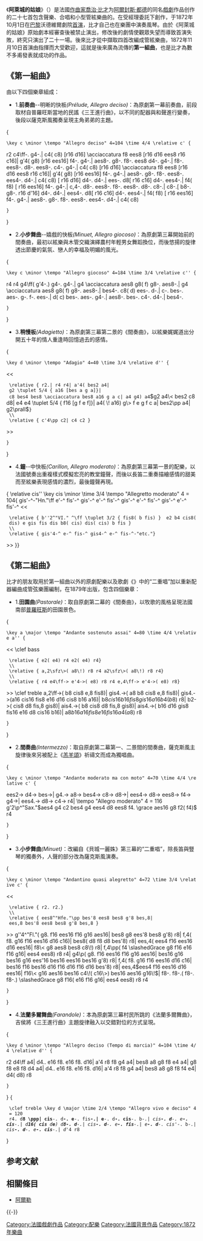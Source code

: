 {{Unreferenced|time=2022-03-05T16:40:35+00:00}}
{{noteTA
|T=zh-tw:阿萊城姑娘; zh-cn:阿莱城的姑娘; 
|1=zh-tw:阿萊城姑娘; zh-cn:阿莱城的姑娘; 
|2=zh-tw:薩克斯風; zh-hans:萨克斯管; zh-hk:色士風;
}}
《'''阿萊城的姑娘'''》（{{lang-fr|''L'Arlésienne''}}）是法國[[作曲家|作曲家]][[乔治·比才|喬治·比才]]为[[阿爾封斯·都德|阿爾封斯·都德]]的同名[[戲劇|戲劇]]作品创作的二十七首包含聲樂、合唱和小型管絃樂曲的{{Le|附带音乐|Incidental music}}。在受{{le|沃德維爾劇院|Théâtre du Vaudeville}}經理{{le|雷翁·卡瓦洛|Léon Carvalho}}委託下創作，于1872年10月1日在[[巴黎|巴黎]]沃德維爾劇院[[首演|首演]]，比才自己也在樂團中演奏風琴。由於《阿萊城的姑娘》原始劇本經審查後被禁止演出，修改後的劇情使觀眾失望而導致首演失敗，終究只演出了二十一場。後來比才從中擷取四首改編成管絃樂曲，1872年11月10日首演由{{le|居樂·巴德路|Jules Pasdeloup}}指揮而大受歡迎，這就是後來廣為流傳的'''第一組曲'''，也是比才為數不多甫發表就成功的作品。

== 《第一組曲》 ==
由以下四個樂章組成：
* 1.'''前奏曲'''--明晰的快板''(Prélude, Allegro deciso)''：為原劇第一幕前奏曲，前段取材自普羅旺斯當地的民謠《三王進行曲》，以不同的配器與和聲進行變奏，後段以薩克斯風獨奏呈現主角弟弟的主題。
<score vorbis="1" midi="1">{
 \key c \minor \tempo "Allegro deciso" 4=104 \time 4/4 \relative c' {
r2 c4\ff-. g4-.| c4( c8) [r16 d16] \acciaccatura f8 ees8 [r16 d16 ees8 r16 c16]| g'4( g8) [r16 ees16] f4-. g4-.| aes8-. g8-. f8-. ees8 d4-. g4-.| f8-. ees8-. d8-. ees8-. c4-. g4-.| c4( c8) [r16 d16] \acciaccatura f8 ees8 [r16 d16 ees8 r16 c16]| g'4( g8) [r16 ees16] f4-. g4-.| aes8-. g8-. f8-. ees8-. ees4-. d4-.| c4( c8) [ r16 d16] d4-. d4-.| ees-. d8[ r16 c16] d4-. ees4-.| f4( f8) [ r16 ees16] f4-. g4-.| c,4-. d8-. ees8-. f8-. ees8-. d8-. c8-.| c8-.[ b8-. g8-. r16 d'16] d4-. d4-.| ees4-. d8[ r16 c16] d4-. ees4-.| f4( f8) [ r16 ees16] f4-. g4-.| aes8-. g8-. f8-. ees8-. ees4-. d4-.| c4( c8)
 }
}</score>
* 2.'''小步舞曲'''--嬉戲的快板''(Minuet, Allegro giocoso)''：為原劇第三幕開始前的間奏曲，最初以絃樂與木管交織演繹農村年輕男女舞蹈換位，而後悠揚的旋律透出節慶的氣氛、戀人的幸福及明媚的風光。
<score vorbis="1" midi="1">{
 \key c \minor \tempo "Allegro giocoso" 4=184 \time 3/4 \relative c'' {
r4 r4 g4\ff( g'4-.) g4-. g4-.| g4 \acciaccatura aes8 g8( f) g8-. aes8-.| g4 \acciaccatura aes8 g8( f) g8-. aes8-.|
bes4-. c8( d) ees-. d-.| c-. bes-. aes-. g-. f-. ees-.| d( c) bes-. aes-. g4-.|
aes8-. bes-. c4-. d4-.| bes4-.
 }
}</score>
* 3.'''稍慢板'''''(Adagietto)''：為原劇第三幕第二景的《間奏曲》，以絃樂娓娓道出分開五十年的情人重逢時回憶過去的感情。
<score vorbis="1" midi="1">{
 \key d \minor \tempo "Adagio" 4=40 \time 3/4 \relative d'' {
<<
  \relative { r2.| r4 r4| a'4( bes2 a4| g2 \tuplet 5/4 { a16 [bes a g a]}| c8 bes4 bes8 \acciaccatura bes8 a16 g a c| a4 g4) a4\( g2 a4\< bes2 c8 d8| e4 e4 \tuplet 5/4 { f16 [g f e f]}| a4( \! a16) g\> f e g f c a| bes2\pp a4| g2\prall\)}
  \\
  \relative { c'4\pp c2| c4 c2 }
>>
 }
}</score>
* 4.'''鐘'''--中快板''(Carillon, Allegro moderato)''：為原劇第三幕第一景的配樂，以法國號奏出重複樣式模擬宏亮的教堂鐘聲，而後以長笛二重奏描繪感情的甜美而至絃樂表現感情的濃烈，最後鐘聲再現。
<score vorbis="1" midi="1">{
\relative cis'' \key cis \minor \time 3/4 \tempo "Allegretto moderato" 4 = 104{
gis'-^-"Hn."\ff e'-^ fis'-^ gis'-^ e'-^ fis'-^ gis'-^ e'-^ fis'-^ gis'-^ e'-^ fis'-^
<<
  \relative { b''2^"VI." ^\ff \tuplet 3/2 { fis8( b fis) }  e2 b4 cis8( dis) e gis fis dis b8( cis) dis( cis) b fis }
  \\
  \relative { gis'4-^ e-^ fis-^ gis4-^ e-^ fis-^-"etc."}
>>
}}
</score>

== 《第二組曲》 ==
比才的朋友{{le|埃赫涅斯特·吉侯|Ernest Guiraud}}取用於第一組曲以外的原劇配樂以及歌劇《{{le|貝城一麗姝|La jolie fille de Perth}}》中的“二重唱”加以重新配器編曲成管弦樂團編制，在1879年出版，包含四個樂章：
* 1.'''田園曲'''''(Pastorale)''：取自原劇第二幕的《間奏曲》，以牧歌的風格呈現法國南部[[普羅旺斯|普羅旺斯]]的田園景色。
<score vorbis="1" midi="1">{
 \key a \major \tempo "Andante sostenuto assai" 4=80 \time 4/4 \relative a'' {
<<
\clef bass
  \relative { e2( e4) r4 e2( e4) r4}
  \\
  \relative { a,2\sfz\>( a8\!) r8 r4 a2\sfz\>( a8\!) r8 r4}
  \\
  \relative { r4 e4\ff-> e'4->( e8) r8 r4 e,4\ff-> e'4->( e8) r8}
>>
\clef treble a,2\ff->( b8 cis8 e,8 fis8)| gis4.->( a8 b8 cis8 e,8 fis8)| gis4.->(a16 cis16 fis8 e16 d16 cis8 b16 a16)| b8\( cis16 b16 fis8 gis16 a16 b4( b8)\) r8|
b2->( cis8 d8 fis,8 gis8)| ais4.->( b8 cis8 d8 fis,8 gis8)| ais4.->( b16 d16 gis8 fis16 e16 d8 cis16 b16)| a8\( b16 a16 fis8 e16 fis16 a4( a8)\) r8
 }
}</score>
* 2.'''間奏曲'''''(Intermezzo)''：取自原劇第二幕第一、二景間的間奏曲，薩克斯風主旋律後來另被配上《[[羔羊頌|羔羊頌]]》祈禱文而成為獨唱曲。
<score vorbis="1" midi="1">{
 \key c \minor \tempo "Andante moderato ma con moto" 4=70 \time 4/4 \relative c' {
ees2-> d4-> bes->| g4.-> a8-> bes4-> c8-> d8->| ees4-> d8-> ees8-> f4-> g4->| ees4.-> d8-> c4-> r4|
\tempo "Allegro moderato" 4 = 116
g'2\p^"Sax."\(  aes4 g4 c2 bes4 g4 ees4 d8 ees8 f4. \grace aes16 g8 f2( f4)\) r4
 }
}</score>
* 3.'''小步舞曲'''''(Minuet)''：改編自《貝城一麗姝》第三幕的“二重唱”，除長笛與豎琴的獨奏外，人聲的部分改為薩克斯風演奏。
<score vorbis="1" midi="1">{
 \key c \minor \tempo "Andantino quasi alegretto" 4=72 \time 3/4 \relative c' {
<<
  \relative { r2. r2.}
  \\
  \relative { ees8^"Hfe."\pp bes'8 ees8 bes8 g'8 bes,8| ees,8 bes'8 ees8 bes8 g'8 bes,8 }
>>
g''4^"Fl."( g8. f16 ees16 f16 g16 aes16| bes8 g8 ees'8 bes8 g'8) r8| f,4( f8. g16 f16 ees16 d16 c16)| bes8( d8 f8 d8 bes'8) r8|
ees,4( ees4 f16 ees16 d16 ees16| f8\< g8 aes8 bes8 c8\!) r8| f,4\pp( f4 \slashedGrace g8 f16 e16 f16 g16| ees4 ees8) r8 r4|
g4\p( g8. f16 ees16 f16 g16 aes16| bes16 g16 bes16 g16 ees'16 bes16 ees16 bes16 g'8) r8|
f,4( f8. g16 f16 ees16 d16 c16| bes16 f16 bes16 d16 f16 d16 f16 d16 bes'8) r8|
ees,4\( ees4 f16 ees16 d16 ees16| f16\< g16 aes16 bes16 c4\!( c16\>) bes16 aes16 g16\!\)| f8-. f8-.( f8-. f8-.) \slashedGrace g8 f16( e16 f16 g16| ees4 ees8) r8 r4
 }
}</score>
* 4.'''法蘭多爾舞曲'''''(Farandole)''：本為原劇第三幕村民所跳的《法蘭多爾舞曲》，吉侯將《三王進行曲》主題旋律融入以交錯對位的方式呈現。
<score vorbis="1" midi="1">{
 \key d \minor \tempo "Allegro deciso (Tempo di marcia)" 4=104 \time 4/4 \relative d'' {
r2 d4\ff a4| d4.. e16 f8. e16 f8. d16| a'4 r8 f8 g4 a4| bes8 a8 g8 f8 e4 a4| g8 f8 e8 f8 d4 a4| d4.. e16 f8. e16 f8. d16| a'4 r8 f8 g4 a4| bes8 a8 g8 f8 f4 e4| d4( d8) r8
 }
}</score>
<score vorbis="1" midi="1">{
  \clef treble \key d \major \time 2/4 \tempo "Allegro vivo e deciso" 4 = 120
  r4. d'''8 \ppp| cis'''-. d'''-. e'''-. fis'''-.| e'''-. d'''-. cis'''-. b''-.| cis'''-. d'''-. e'''-. cis'''-.| d'''16( cis''' d''' e''') d'''8-. d'''-.| cis'''-. d'''-. e'''-. fis'''-.| e'''-. d'''-. cis'''-. b''-.| cis'''-. d'''-. e'''-. cis'''-.| d'''4 r8
}
</score>

== 参考文献 ==
{{Reflist}}

==相關條目==
*[[阿爾勒|阿爾勒]]
{{-}}
{{Alphonse Daudet}}

{{DEFAULTSORT:L'Arlésienne}}
[[Category:法國戲劇作品|Category:法國戲劇作品]]
[[Category:配樂|Category:配樂]]
[[Category:法國背景作品|Category:法國背景作品]]
[[Category:1872年樂曲|Category:1872年樂曲]]
